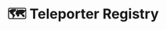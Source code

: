 ---
title: 🗺️ Teleporter Registry
description: Learn about the basics of Avalanche.
updated: 2024-05-31
authors: [ashucoder9]
---
